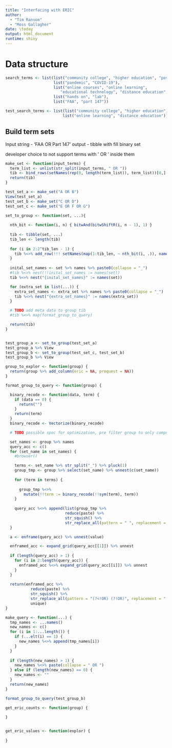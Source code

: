 ```yaml
---
title: "Interfacing with ERIC"
author: 
  - "Tim Ransom"
  - "Moss Gallagher"
date: \today
output: html_document
runtime: shiny
---
```


# Data structure


```r
search_terms <- list(list("community college", "higher education", "postsecondary education"),
                     list("pandemic", "COVID-19"),
                     list("online courses", "online learning",
                        "educational technology", "distance education", "electronic learning"),
                     list("hands on", "lab"),
                     list("FAA", "part 147"))

test_search_terms <- list(list("community college", "higher education"),
                         list("online learning", "distance education"))
```

## Build term sets


Input string - 'FAA OR Part 147'
output - tibble with fill binary set

developer choice to not support terms with ' OR ' inside them
```r
make_set <- function(input_terms) {
  term_list <- unlist(str_split(input_terms, " OR "))
  tib <- bind_rows(setNames(rep(0, length(term_list)), term_list))[0,]
  return(tib)
}

test_set_a <- make_set("A OR B")
View(test_set_a)
test_set_b <- make_set("C OR D")
test_set_c <- make_set("E OR F OR G")
```

```r
set_to_group <- function(set, ...){
  
  nth_bit <- function(i, n) { bitwAnd(bitwShiftR(i, n - 1), 1) }
  
  tib <- tibble(set, ...)
  tib_len <- length(tib)
  
  for (i in 2:2^tib_len - 1) {
    tib %<>% add_row(!!! setNames(map(1:tib_len, ~ nth_bit(i, .)), names(.)))
  }
  
  inital_set_names <- set %>% names %>% paste0(collapse = "_")
  #tib %<>% nest(!!inital_set_names := names(set))
  tib %<>% nest("{inital_set_names}" := names(set))

  for (extra_set in list(...)) {
    extra_set_names <- extra_set %>% names %>% paste0(collapse = "_")
    tib %<>% nest("{extra_set_names}" := names(extra_set))
  }

  # TODO add meta data to group tib
  #tib %<>% map(format_group_to_query)

  return(tib)
}


test_group_a <- set_to_group(test_set_a)
test_group_a %>% View
test_group_b <- set_to_group(test_set_c, test_set_b) 
test_group_b %>% View
```

```r
group_to_explor <- function(group) {
  return(group %>% add_column(eric = NA, proquest = NA))
}
```


```r
format_group_to_query <- function(group) {

  binary_recode <- function(data, term) {
    if (data == 0) {
      return("")
    }
    return(term)
  }
  binary_recode <- Vectorize(binary_recode)

  # TODO possible spoc for optimization, pre filter group to only compute needed queries

  set_names <- group %>% names
  query_acc <- c()
  for (set_name in set_names) {
    #browser()

    terms <- set_name %>% str_split("_") %>% pluck(1)
    group_tmp <- group %>% select(set_name) %>% unnest(c(set_name))
    
    for (term in terms) {
      
      group_tmp %<>% 
        mutate(!!term := binary_recode(!!sym(term), term)) 
    }
    
    query_acc %<>% append(list(group_tmp %>%
                          reduce(paste) %>%
                          str_squish() %>%
                          str_replace_all(pattern = " ", replacement = " OR ")))
  }

  a <- enframe(query_acc) %>% unnest(value)

  enframed_acc <- expand_grid(query_acc[[1]]) %>% unnest
  
  if (length(query_acc) > 1) {
    for (i in 2:length(query_acc)) {
      enframed_acc %<>% expand_grid(query_acc[[i]]) %>% unnest
    }
  }
  
  return(enframed_acc %>% 
           reduce(paste) %>% 
           str_squish() %>% 
           str_replace_all(pattern = "(?<!OR) (?!OR)", replacement = " AND ") %>% 
           unique)
}

make_query <- function(...) {
  tmp_names <- ...names()
  new_names <- c()
  for (i in 1:...length()) {
    if (...elt(i) == 1) {
      new_names %<>% append(tmp_names[i])
    }
  }
  
  if (length(new_names) > 1) {
    new_names %<>% paste(collapse = " OR ")
  } else if (length(new_names) == 0) {
    new_names <- ""
  }
  return(new_names)
}

format_group_to_query(test_group_b)

get_eric_counts <- function(group) {
  
}


get_eric_values <- function(explor) {
  
}
```

